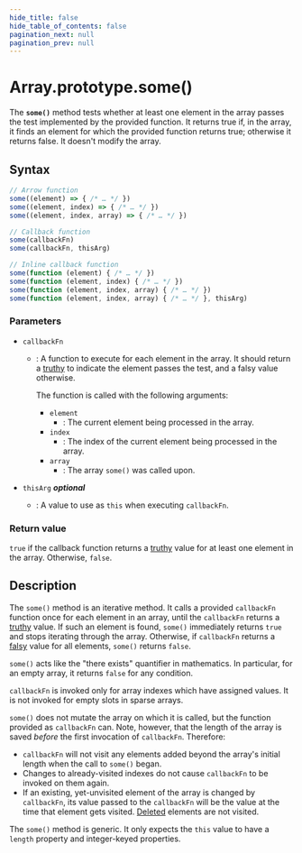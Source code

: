 ```yaml
---
hide_title: false
hide_table_of_contents: false
pagination_next: null
pagination_prev: null
---
```

# Array.prototype.some()

The **`some()`** method tests whether
at least one element in the array passes the test implemented by the provided
function. It returns true if, in the array, it finds an element for which the provided function returns true; otherwise it returns false. It doesn't modify the array.

## Syntax

```js
// Arrow function
some((element) => { /* … */ })
some((element, index) => { /* … */ })
some((element, index, array) => { /* … */ })

// Callback function
some(callbackFn)
some(callbackFn, thisArg)

// Inline callback function
some(function (element) { /* … */ })
some(function (element, index) { /* … */ })
some(function (element, index, array) { /* … */ })
some(function (element, index, array) { /* … */ }, thisArg)
```

### Parameters

- `callbackFn`

  - : A function to execute for each element in the array. It should return a [truthy](https://developer.mozilla.org/docs/Glossary/Truthy) to indicate the element passes the test, and a falsy value otherwise.

    The function is called with the following arguments:

    - `element`
      - : The current element being processed in the array.
    - `index`
      - : The index of the current element being processed in the array.
    - `array`
      - : The array `some()` was called upon.

- `thisArg` _**optional**_
  - : A value to use as `this` when executing `callbackFn`. 

### Return value

`true` if the callback function returns a [truthy](https://developer.mozilla.org/docs/Glossary/Truthy) value for at least one element in the array. Otherwise, `false`.

## Description

The `some()` method is an iterative method. It calls a provided `callbackFn` function once for each element in an array, until the `callbackFn` returns a [truthy](https://developer.mozilla.org/docs/Glossary/Truthy) value. If such an element is found, `some()` immediately returns `true` and stops iterating through the array. Otherwise, if `callbackFn` returns a [falsy](https://developer.mozilla.org/docs/Glossary/Falsy) value for all elements, `some()` returns `false`.

`some()` acts like the "there exists" quantifier in mathematics. In particular, for an empty array, it returns `false` for any condition.

`callbackFn` is invoked only for array indexes which have assigned values. It is not invoked for empty slots in sparse arrays.

`some()` does not mutate the array on which it is called, but the function provided as `callbackFn` can. Note, however, that the length of the array is saved _before_ the first invocation of `callbackFn`. Therefore:

- `callbackFn` will not visit any elements added beyond the array's initial length when the call to `some()` began.
- Changes to already-visited indexes do not cause `callbackFn` to be invoked on them again.
- If an existing, yet-unvisited element of the array is changed by `callbackFn`, its value passed to the `callbackFn` will be the value at the time that element gets visited. [Deleted](https://developer.mozilla.org/docs/Web/JavaScript/Reference/Operators/delete) elements are not visited.

The `some()` method is generic. It only expects the `this` value to have a `length` property and integer-keyed properties.
